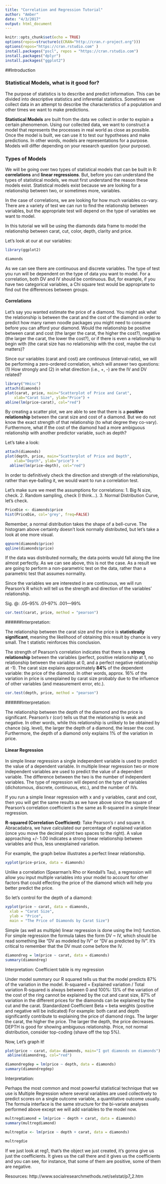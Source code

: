 ```yaml
---
title: "Correlation and Regression Tutorial"
author: "Amber"
date: "4/3/2017"
output: html_document
---
```


```r
knitr::opts_chunk$set(echo = TRUE)
options(repos=structure(c(CRAN="http://cran.r-project.org")))
options(repos="https://cran.rstudio.com" )
install.packages("pscl", repos = "https://cran.rstudio.com")
install.packages("dplyr")
install.packages("ggplot2")
```
##Introduction

### Statistical Models, what is it good for?
The purpose of statistics is to describe and predict information. This can be divided into descriptive statistics and inferential statistics. Sometimes we collect data in an attempt to describe the characteristics of a population and other times we want to make predictions.

__Statistical Models__ are built from the data we collect in order to explain a certain phenomenon. Using our collected data, we want to construct a model that represents the processes in real world as close as possible. Once the model is built, we can use it to test our hypotheses and make predictions. In other words, models are representations for a purpose. Models will differ depending on your research question (your purpose).

### Types of Models
We will be going over two types of statistical models that can be built in R: __correlations__ and __linear regressions__.
But, before you can understand the types of statistical models, we must first understand the reason these models exist. Statistical models exist because we are looking for a relationship between two, or sometimes more, variables.

In the case of correlations, we are looking for how much variables co-vary. There are a variety of test we can run to find the relationship between variables, but the appropriate test will depend on the type of variables we want to model. 

In this tutorial we will be using the diamonds data frame to model the relationship between carat, cut, color, depth, clarity and price. 

Let's look at our at our variables:

```r
library(ggplot2)

diamonds 
```

As we can see there are continuous and discrete variables. The type of test you run will be dependent on the type of data you want to model. For a correlation, both DV and IV should be continuous. But, for example, if you have two categorical variables, a Chi square test would be appropriate to find out the differences between groups. 

#### Correlations
Let's say you wanted estimate the price of a diamond. You might ask what the relationship is between the carat and the cost of the diamond in order to predict how many ramen noodle packages you might need to consume before you can afford your diamond. Would the relationship be positive between carat and cost (the larger the carat, the higher the cost?), negative (the larger the carat, the lower the cost?), or if there is even a relationship to begin with (the carat size has no relationship with the cost, maybe the cut matters)?

Since our variables (carat and cost) are continuous (interval-ratio), we will be performing a zero-ordered correlation, which will answer two questions: (1) How strongly and (2) in what direction (i.e., +, -) are the IV and DV related? 

```r
library("Hmisc")
attach(diamonds)
plot(carat, price, main="Scatterplot of Price and Carat", 
  	xlab="Carat Size", ylab="Price") +
abline(lm(price~carat), col="red")
```

By creating a scatter plot, we are able to see that there is a __positive relationship__ between the carat size and cost of a diamond. But we do not know the exact strength of that relationship (to what degree they co-vary). Furthermore, what if the cost of the diamond had a more ambiguous relationship with another predictor variable, such as depth? 

Let's take a look:

```r
attach(diamonds)
plot(depth, price, main="Scatterplot of Price and Depth", 
  	xlab="Depth", ylab="price") +
  abline(lm(price~depth), col="red")
```

In order to definitively check the direction and strength of the relationships, rather than eye-balling it, we would want to run a correlation test.

Let's make sure we meet the assumptions for correlations:
1. Big N size, check.
2. Random sampling, check (I think...).
3. Normal Distribution Curve, let's check. 

```r
PriceDie <- diamonds$price
hist(PriceDie, col='grey', freq=FALSE)

```

Remember, a normal distribution takes the shape of a bell-curve. The histogram above certainty doesn't look normally distributed, but let's take a look at one more visual.

```r
qqnorm(diamonds$price)
qqline(diamonds$price)

```
If the data was distributed normally, the data points would fall along the line almost perfectly. As we can see above, this is not the case. 
As a result we are going to perform a non-parametric test on the data, rather than a parametric test that assumes normality. 

Since the variables we are interested in are continuous, we will run Pearson's R which will tell us the strength and direction of the variables' relationship. 

Sig. @: 
  .05--95% 
  .01--97% 
	.001---99% 
	 


```r
cor.test(carat, price, method = "pearson")
```
######Interpretation:

The relationship between the carat size and the price is __statistically significant__, meaning the likelihood of obtaining this result by chance is very small. The t statistic reinforces this conclusion. 

The strength of Pearson’s correlation indicates that there is a __strong relationship__ between the variables (perfect, positive relationship at 1, no relationship between the variables at 0, and a perfect negative relationship at -1). The carat size explains approximately __84%__ of the dependent variable: the price of the diamond. In other words, approx. 16% of the variation in price is unexplained by carat size probably due to the influence of other variables (and measurement error, etc.).   

```r
cor.test(depth, price, method = "pearson")
```
######Interpretation: 

The relationship between the depth of the diamond and the price is significant.  Pearson's r (cor) tells us that the relationship is weak and negative. In other words, while this relationship is unlikely to be obtained by chance (sig. level), the larger the depth of a diamond, the lesser the cost. Furthermore, the depth of a diamond only explains 1% of the variation in price. 

#### Linear Regression
In simple linear regression a single independent variable is used to predict the value of a dependent variable. In multiple linear regression two or more independent variables are used to predict the value of a dependent variable. The difference between the two is the number of independent variables. The type of regression will depend on the type of variables (dichotomous, discrete, continuous, etc.), and the number of IVs. 

If you run a simple linear regression with x and y variables, carat and cost, then you will get the same results as we have above since the square of Pearson's correlation coefficient is the same as R-squared in a simple linear regression.

__R-squared (Correlation Coefficient)__: Take Pearson's r and square it. Abracadabra, we have calculated our percentage of explained variation (once you move the decimal point two spaces to the right). A value approaching +/- 1.00 indicates a strong linear relationship between variables and thus, less unexplained variation.  

For example, the graph below illustrates a perfect linear relationship. 

```r
xyplot(price~price, data = diamonds)
```

Unlike a correlation (Spearman's Rho or Kendall's Tau), a regression will allow you input multiple variables into your model to account for other factors that could effecting the price of the diamond which will help you better predict the price. 

So let’s control for the depth of a diamond:

```r
xyplot(price ~ carat, data = diamonds,
  xlab = "Carat Size",
  ylab = "Price",
  main = "The Price of Diamonds by Carat Size") 
```

Simple (as well as multiple) linear regression is done using the lm() function. For simple regression the formula takes the form DV ~ IV, which should be read something like "DV as modeled by IV" or "DV as predicted by IV". It's critical to remember that the DV must come before the IV. 

```r
diamondreg = lm(price ~ carat, data = diamonds)
summary(diamondreg)
```
Interpretation:
Coefficient table is my regression   

Under model summary our R squared tells us that the model predicts 87% of the variation in the model. 
R-squared = Explained variation / Total variation
R-squared is always between 0 and 100%:
13% of the variation of the cost of the ring cannot be explained by the cut and carat size, 87% of variation in the different prices for the diamonds can be explained by the cut and the carat.
Standardized Coefficient Beta = beta weights (positive and negative will be indicated) For example: both carat and depth significantly contribute to explaining the price of diamond rings. The larger the carat, the higher the price. The larger the depth, the price decreases. 
DEPTH is good for showing ambiguous relationship. 
Price, not normal distribution, consider top-coding (shave off the top 5%). 

Now, Let's graph it!
```r
plot(price ~ carat, data= diamonds, main="I got diamonds on diamonds")
 abline(diamondreg, col="red")

```


```r
diamondregdep = lm(price ~ depth, data = diamonds)
summary(diamondregdep)
```
Interpretation:


Perhaps the most common and most powerful statistical technique that we use is Multiple Regression where several variables are used collectively to predict scores on a single outcome variable, a quantitative outcome usually. The formula interface is the same structure for the bi-variate analyses performed above except we will add variables to the model now.

```r
multregdiamond = lm(price ~ depth + carat, data = diamonds)
summary(multregdiamond)

multregdie <- lm(price ~ depth + carat, data = diamonds)

multregdie
```

If we just look at reg1, that's the object we just created, it's gonna give us just the coefficients. It gives us the call there and it gives us the coefficients and you can see, for instance, that some of them are positive, some of them are negative. 


Resources: http://www.socialresearchmethods.net/selstat/p7_2.htm


